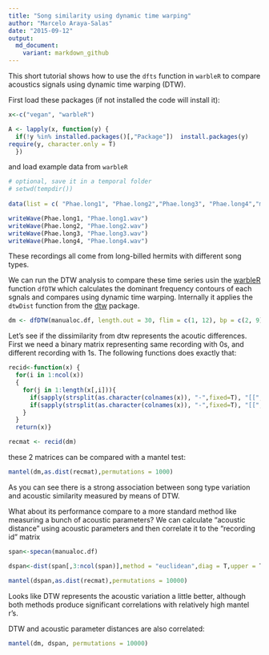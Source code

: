 ```yaml
---
title: "Song similarity using dynamic time warping"
author: "Marcelo Araya-Salas"
date: "2015-09-12"
output: 
  md_document:
    variant: markdown_github
---
```


This short tutorial shows how to use the `dfts` function in `warbleR` to compare acoustics signals using dynamic time warping (DTW).

First load these packages (if not installed the code will install it):
```r

x<-c("vegan", "warbleR")

A <- lapply(x, function(y) {
  if(!y %in% installed.packages()[,"Package"])  install.packages(y)
require(y, character.only = T)
  })

```

and load example data from `warbleR`

```r
# optional, save it in a temporal folder
# setwd(tempdir())
 
data(list = c( "Phae.long1", "Phae.long2","Phae.long3", "Phae.long4","manualoc.df"))

writeWave(Phae.long1, "Phae.long1.wav")
writeWave(Phae.long2, "Phae.long2.wav")
writeWave(Phae.long3, "Phae.long3.wav") 
writeWave(Phae.long4, "Phae.long4.wav")
```

These recordings all come from long-billed hermits with different song types.

We can run the DTW analysis to compare these time series usin the [warbleR](https://cran.r-project.org/package=warbleR) function `dfDTW` which calculates the dominant frequency contours of each sgnals and compares using dynamic time warping. Internally it applies the `dtwDist` function from the [dtw](https://cran.r-project.org/package=dtw) package.

```r

dm <- dfDTW(manualoc.df, length.out = 30, flim = c(1, 12), bp = c(2, 9), wl = 300, img = FALSE, pb = F)
```


Let's see if the dissimilarity from dtw represents the acoutic differences. First we need a binary matrix representing same recording with 0s, and different recording with 1s. The following functions does exactly that:

```r
recid<-function(x) {
  for(i in 1:ncol(x))
  {
    for(j in 1:length(x[,i])){
      if(sapply(strsplit(as.character(colnames(x)), "-",fixed=T), "[[", 1)[j]==sapply(strsplit(as.character(colnames(x)), "-",fixed=T), "[[", 1)[i]) x[j,i]<-0
      if(sapply(strsplit(as.character(colnames(x)), "-",fixed=T), "[[", 1)[j]!=sapply(strsplit(as.character(colnames(x)), "-",fixed=T), "[[", 1)[i]) x[j,i]<-1      
    }
  }
  return(x)}

recmat <- recid(dm)

```

these 2 matrices can be compared with a mantel test:

```r

mantel(dm,as.dist(recmat),permutations = 1000)

```

As you can see there is a strong association between song type variation and acoustic similarity measured by means of DTW.

What about its performance compare to a more standard method like measuring a bunch of acoustic parameters? 
We can calculate "acoustic distance" using acoustic parameters and then correlate it to the "recording id" matrix

```r
span<-specan(manualoc.df)

dspan<-dist(span[,3:ncol(span)],method = "euclidean",diag = T,upper = T)

mantel(dspan,as.dist(recmat),permutations = 10000)

```

Looks like DTW represents the acoustic variation a little better, although both methods produce significant correlations with relatively high  mantel r's.


DTW and acoustic parameter distances are also correlated:
```r

mantel(dm, dspan, permutations = 10000)

```

